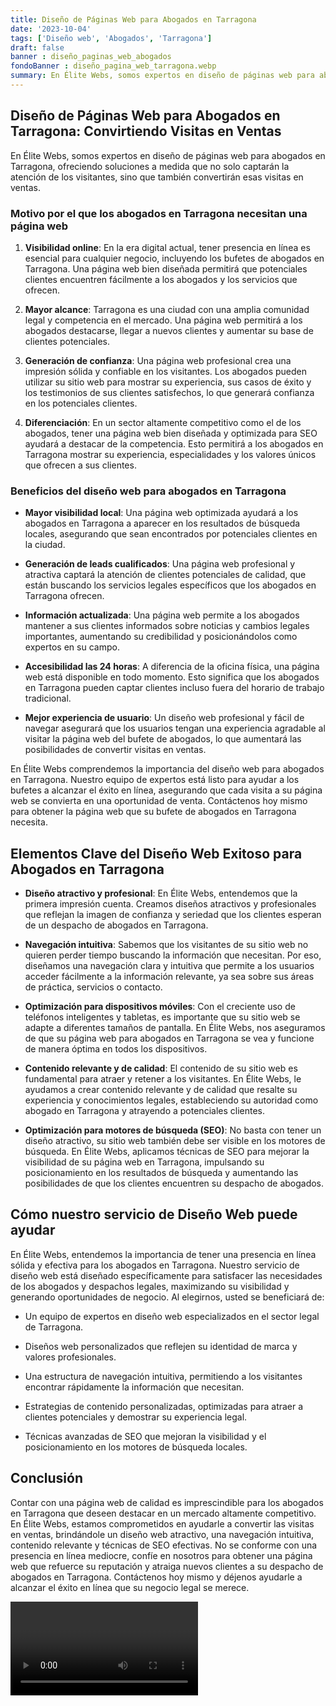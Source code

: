 ```yaml
---
title: Diseño de Páginas Web para Abogados en Tarragona
date: '2023-10-04'
tags: ['Diseño web', 'Abogados', 'Tarragona']
draft: false
banner : diseño_paginas_web_abogados
fondoBanner : diseño_pagina_web_tarragona.webp
summary: En Élite Webs, somos expertos en diseño de páginas web para abogados en Tarragona, ofreciendo soluciones a medida que no solo captarán la atención de los visitantes, sino que también convertirán esas visitas en ventas. 
---
```


## Diseño de Páginas Web para Abogados en Tarragona: Convirtiendo Visitas en Ventas

En Élite Webs, somos expertos en diseño de páginas web para abogados en Tarragona, ofreciendo soluciones a medida que no solo captarán la atención de los visitantes, sino que también convertirán esas visitas en ventas. 

### Motivo por el que los abogados en Tarragona necesitan una página web

1. **Visibilidad online**: En la era digital actual, tener presencia en línea es esencial para cualquier negocio, incluyendo los bufetes de abogados en Tarragona. Una página web bien diseñada permitirá que potenciales clientes encuentren fácilmente a los abogados y los servicios que ofrecen.

2. **Mayor alcance**: Tarragona es una ciudad con una amplia comunidad legal y competencia en el mercado. Una página web permitirá a los abogados destacarse, llegar a nuevos clientes y aumentar su base de clientes potenciales.

3. **Generación de confianza**: Una página web profesional crea una impresión sólida y confiable en los visitantes. Los abogados pueden utilizar su sitio web para mostrar su experiencia, sus casos de éxito y los testimonios de sus clientes satisfechos, lo que generará confianza en los potenciales clientes.

4. **Diferenciación**: En un sector altamente competitivo como el de los abogados, tener una página web bien diseñada y optimizada para SEO ayudará a destacar de la competencia. Esto permitirá a los abogados en Tarragona mostrar su experiencia, especialidades y los valores únicos que ofrecen a sus clientes.

### Beneficios del diseño web para abogados en Tarragona

- **Mayor visibilidad local**: Una página web optimizada ayudará a los abogados en Tarragona a aparecer en los resultados de búsqueda locales, asegurando que sean encontrados por potenciales clientes en la ciudad.

- **Generación de leads cualificados**: Una página web profesional y atractiva captará la atención de clientes potenciales de calidad, que están buscando los servicios legales específicos que los abogados en Tarragona ofrecen.

- **Información actualizada**: Una página web permite a los abogados mantener a sus clientes informados sobre noticias y cambios legales importantes, aumentando su credibilidad y posicionándolos como expertos en su campo.

- **Accesibilidad las 24 horas**: A diferencia de la oficina física, una página web está disponible en todo momento. Esto significa que los abogados en Tarragona pueden captar clientes incluso fuera del horario de trabajo tradicional.

- **Mejor experiencia de usuario**: Un diseño web profesional y fácil de navegar asegurará que los usuarios tengan una experiencia agradable al visitar la página web del bufete de abogados, lo que aumentará las posibilidades de convertir visitas en ventas.

En Élite Webs comprendemos la importancia del diseño web para abogados en Tarragona. Nuestro equipo de expertos está listo para ayudar a los bufetes a alcanzar el éxito en línea, asegurando que cada visita a su página web se convierta en una oportunidad de venta. Contáctenos hoy mismo para obtener la página web que su bufete de abogados en Tarragona necesita.

<GifSeo />

<Cta />

## Elementos Clave del Diseño Web Exitoso para Abogados en Tarragona

- **Diseño atractivo y profesional**: En Élite Webs, entendemos que la primera impresión cuenta. Creamos diseños atractivos y profesionales que reflejan la imagen de confianza y seriedad que los clientes esperan de un despacho de abogados en Tarragona.

- **Navegación intuitiva**: Sabemos que los visitantes de su sitio web no quieren perder tiempo buscando la información que necesitan. Por eso, diseñamos una navegación clara y intuitiva que permite a los usuarios acceder fácilmente a la información relevante, ya sea sobre sus áreas de práctica, servicios o contacto.

- **Optimización para dispositivos móviles**: Con el creciente uso de teléfonos inteligentes y tabletas, es importante que su sitio web se adapte a diferentes tamaños de pantalla. En Élite Webs, nos aseguramos de que su página web para abogados en Tarragona se vea y funcione de manera óptima en todos los dispositivos.

- **Contenido relevante y de calidad**: El contenido de su sitio web es fundamental para atraer y retener a los visitantes. En Élite Webs, le ayudamos a crear contenido relevante y de calidad que resalte su experiencia y conocimientos legales, estableciendo su autoridad como abogado en Tarragona y atrayendo a potenciales clientes.

- **Optimización para motores de búsqueda (SEO)**: No basta con tener un diseño atractivo, su sitio web también debe ser visible en los motores de búsqueda. En Élite Webs, aplicamos técnicas de SEO para mejorar la visibilidad de su página web en Tarragona, impulsando su posicionamiento en los resultados de búsqueda y aumentando las posibilidades de que los clientes encuentren su despacho de abogados.

## Cómo nuestro servicio de Diseño Web puede ayudar

En Élite Webs, entendemos la importancia de tener una presencia en línea sólida y efectiva para los abogados en Tarragona. Nuestro servicio de diseño web está diseñado específicamente para satisfacer las necesidades de los abogados y despachos legales, maximizando su visibilidad y generando oportunidades de negocio. Al elegirnos, usted se beneficiará de:

- Un equipo de expertos en diseño web especializados en el sector legal de Tarragona.

- Diseños web personalizados que reflejen su identidad de marca y valores profesionales.

- Una estructura de navegación intuitiva, permitiendo a los visitantes encontrar rápidamente la información que necesitan.

- Estrategias de contenido personalizadas, optimizadas para atraer a clientes potenciales y demostrar su experiencia legal.

- Técnicas avanzadas de SEO que mejoran la visibilidad y el posicionamiento en los motores de búsqueda locales.

## Conclusión

Contar con una página web de calidad es imprescindible para los abogados en Tarragona que deseen destacar en un mercado altamente competitivo. En Élite Webs, estamos comprometidos en ayudarle a convertir las visitas en ventas, brindándole un diseño web atractivo, una navegación intuitiva, contenido relevante y técnicas de SEO efectivas. No se conforme con una presencia en línea mediocre, confíe en nosotros para obtener una página web que refuerce su reputación y atraiga nuevos clientes a su despacho de abogados en Tarragona. Contáctenos hoy mismo y déjenos ayudarle a alcanzar el éxito en línea que su negocio legal se merece.

<Video />

<CtaBot job='Abogados' city='Tarragona'/>

<Gmaps query='Tarragona+españa+maps' />